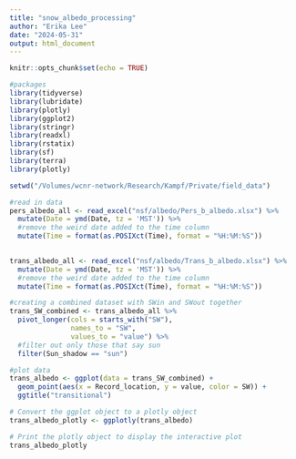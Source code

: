 ```yaml
---
title: "snow_albedo_processing"
author: "Erika Lee"
date: "2024-05-31"
output: html_document
---
```


```r
knitr::opts_chunk$set(echo = TRUE)
```

```r
#packages
library(tidyverse)
library(lubridate)
library(plotly)
library(ggplot2)
library(stringr)
library(readxl)
library(rstatix)
library(sf)
library(terra)
library(plotly)

setwd("/Volumes/wcnr-network/Research/Kampf/Private/field_data")
```

```r
#read in data
pers_albedo_all <- read_excel("nsf/albedo/Pers_b_albedo.xlsx") %>%
  mutate(Date = ymd(Date, tz = 'MST')) %>%
  #remove the weird date added to the time column
  mutate(Time = format(as.POSIXct(Time), format = "%H:%M:%S"))
  

trans_albedo_all <- read_excel("nsf/albedo/Trans_b_albedo.xlsx") %>%
  mutate(Date = ymd(Date, tz = 'MST')) %>%
  #remove the weird date added to the time column
  mutate(Time = format(as.POSIXct(Time), format = "%H:%M:%S"))

#creating a combined dataset with SWin and SWout together
trans_SW_combined <- trans_albedo_all %>%
  pivot_longer(cols = starts_with("SW"), 
               names_to = "SW",
               values_to = "value") %>%
  #filter out only those that say sun
  filter(Sun_shadow == "sun")
```

```r
#plot data
trans_albedo <- ggplot(data = trans_SW_combined) +
  geom_point(aes(x = Record_location, y = value, color = SW)) +
  ggtitle("transitional")

# Convert the ggplot object to a plotly object
trans_albedo_plotly <- ggplotly(trans_albedo)

# Print the plotly object to display the interactive plot
trans_albedo_plotly
  
```
